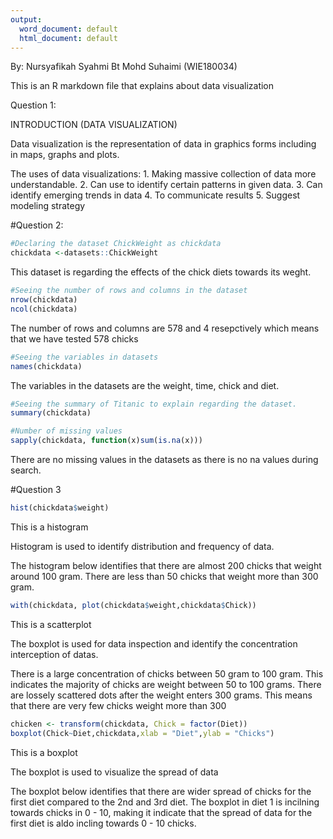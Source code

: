 ---
output:
  word_document: default
  html_document: default
---

By: Nursyafikah Syahmi Bt Mohd Suhaimi (WIE180034)

This is an R markdown file that explains about data visualization

Question 1:

INTRODUCTION (DATA VISUALIZATION)

Data visualization is the representation of data in graphics forms including in maps, graphs and plots.

The uses of data visualizations:
1. Making massive collection of data more understandable.
2. Can use to identify certain patterns in given data.
3. Can identify emerging trends in data
4. To communicate results
5. Suggest modeling strategy


#Question 2:
```{r }
#Declaring the dataset ChickWeight as chickdata
chickdata <-datasets::ChickWeight
```
This dataset is regarding the effects of the chick diets towards its weght.

```{r }
#Seeing the number of rows and columns in the dataset
nrow(chickdata)
ncol(chickdata)
```
The number of rows and columns are 578 and 4 resepctively which means that we have tested 578 chicks
```{r }
#Seeing the variables in datasets
names(chickdata)
```
The variables in the datasets are the weight, time, chick and diet.
```{r }
#Seeing the summary of Titanic to explain regarding the dataset.
summary(chickdata)
```
```{r }
#Number of missing values
sapply(chickdata, function(x)sum(is.na(x)))
```

There are no missing values in the datasets as there is no na values during search.

#Question 3

```{r }
hist(chickdata$weight)
```
This is a histogram

Histogram is used to identify distribution and frequency of data.

The histogram below identifies that there are almost 200 chicks that weight around 100 gram. There are less than 50 chicks that weight more than 300 gram.


```{r}
with(chickdata, plot(chickdata$weight,chickdata$Chick))
```
This is a scatterplot

The boxplot is used for data inspection and identify the concentration interception of datas.

There is a large concentration of chicks between 50 gram to 100 gram. This indicates the majority of chicks are weight between 50 to 100 grams. There are lossely scattered dots after the weight enters 300 grams. This means that there are very few chicks weight more than 300
```{r}
chicken <- transform(chickdata, Chick = factor(Diet))
boxplot(Chick~Diet,chickdata,xlab = "Diet",ylab = "Chicks")
```
This is a boxplot

The boxplot is used to visualize the spread of data 

The boxplot below identifies that there are wider spread of chicks for the first diet compared to the 2nd and 3rd diet. The boxplot in diet 1 is incilning towards chicks in 0 - 10, making it indicate that the spread of data for the first diet is aldo incling towards 0 - 10 chicks.





